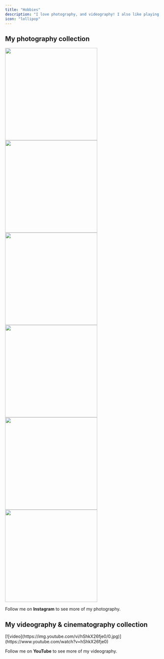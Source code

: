 ```yaml
---
title: "Hobbies"
description: "I love photography, and videography! I also like playing Badminton and Swimming!"
icon: "lollipop"
---
```


## My photography collection

<CardGroup cols={2}>
    <Frame>
      <img height="300" src="/images/photography/boat.jpg" />
    </Frame>
    <Frame>
      <img height="300" src="/images/photography/mountain-lake.jpg" />
    </Frame>
    <Frame>
      <img height="300" src="/images/photography/ladakh.jpg" />
    </Frame>
    <Frame>
      <img height="300" src="/images/photography/rain.jpg" />
    </Frame>
    <Frame>
      <img height="300" src="/images/photography/camel.jpg" />
    </Frame>
    <Frame>
      <img height="300" src="/images/photography/spider.jpg" />
    </Frame>
</CardGroup>

Follow me on <Icon icon="instagram" iconType="solid" /> **Instagram** to see more of my photography.

## My videography & cinematography collection

<CardGroup cols={2}>
<Frame>
[![video](https://img.youtube.com/vi/hShkX26fje0/0.jpg)](https://www.youtube.com/watch?v=hShkX26fje0)
</Frame>

</CardGroup>

Follow me on <Icon icon="youtube" iconType="solid" /> **YouTube** to see more of my videography.